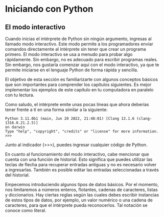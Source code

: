 # Iniciando con Python

## El modo interactivo

Cuando inicias el intérprete de Python sin ningún argumento, ingresas al llamado modo interactivo. Este modo permite a los programadores enviar comandos directamente al intérprete sin tener que crear un programa primero. El modo interactivo se usa a menudo para probar algo rápidamente. Sin embargo, no es adecuado para escribir programas reales. Sin embargo, nos gustaría comenzar aquí con el modo interactivo, ya que te permite iniciarse en el lenguaje Python de forma rápida y sencilla.

El objetivo de esta sección es familiarizarte con algunos conceptos básicos que son importantes para comprender los capítulos siguientes. Es mejor implementar los ejemplos de este capítulo en tu computadora en paralelo con tu lectura.

Como saludo, el intérprete emite unas pocas líneas que ahora deberías tener frente a tí en una forma similar a la siguiente:

```
Python 3.11.0b1 (main, Jun 20 2022, 21:48:01) [Clang 13.1.6 (clang-1316.0.21.2.5)]
on darwin
Type "help", "copyright", "credits" or "license" for more information.
>>>
```

Junto al indicador (>>>), puedes ingresar cualquier código de Python.

En cuanto al funcionamiento del modo interactivo, cabe mencionar que cuenta con una función de historial. Esto significa que puedes utilizar las teclas de flecha para recuperar entradas antiguas y no es necesario volver a ingresarlas. También es posible editar las entradas seleccionadas a través del historial.

Empecemos introduciendo algunos tipos de datos básicos. Por el momento, nos limitaremos a números enteros, flotantes, cadenas de caracteres, listas y diccionarios. Hay ciertas reglas según las cuales debes escribir instancias de estos tipos de datos, por ejemplo, un valor numérico o una cadena de caracteres, para que el intérprete pueda reconocerlos. Tal notación se conoce como literal.
